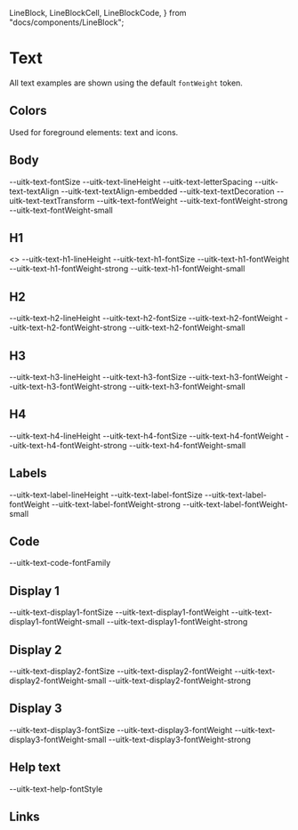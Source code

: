   LineBlock,
  LineBlockCell,
  LineBlockCode,
} from "docs/components/LineBlock";


<Meta title="Documentation/Styles and Theming/Characteristics/Text" />

# Text

All text examples are shown using the default `fontWeight` token.

## Colors

Used for foreground elements: text and icons.

<Canvas>
  <Story name="Colors">
    <DocGrid>
      <ColorBlock colorVar="--uitk-text-background" />
      <ColorBlock colorVar="--uitk-text-background-hover" />
      <ColorBlock colorVar="--uitk-text-background-selected" />
      <ColorBlock colorVar="--uitk-text-primary-foreground" />
      <ColorBlock colorVar="--uitk-text-primary-foreground-disabled" />
      <ColorBlock colorVar="--uitk-text-secondary-foreground" />
      <ColorBlock colorVar="--uitk-text-secondary-foreground-disabled" />
    </DocGrid>
  </Story>
</Canvas>

## Body

<Canvas>
  <Story name="Body">
    <TextBlock
      lineHeight="--uitk-text-lineHeight"
      fontSize="--uitk-text-fontSize"
      textDecoration="--uitk-text-textDecoration"
      textTransform="--uitk-text-textTransform"
      textAlign="--uitk-text-textAlign"
      letterSpacing="--uitk-text-letterSpacing"
    />
    <DocGrid textExample={true}>
      <BlankBlockCell />
      <BlankBlockCode>--uitk-text-fontSize</BlankBlockCode>
      <BlankBlockCell />
      <BlankBlockCode>--uitk-text-lineHeight</BlankBlockCode>
      <BlankBlockCell />
      <BlankBlockCode>--uitk-text-letterSpacing</BlankBlockCode>
      <BlankBlockCell />
      <BlankBlockCode>--uitk-text-textAlign</BlankBlockCode>
      <BlankBlockCell />
      <BlankBlockCode>--uitk-text-textAlign-embedded</BlankBlockCode>
      <BlankBlockCell />
      <BlankBlockCode>--uitk-text-textDecoration</BlankBlockCode>
      <BlankBlockCell />
      <BlankBlockCode>--uitk-text-textTransform</BlankBlockCode>
      <BlankBlockCell />
      <BlankBlockCode>--uitk-text-fontWeight</BlankBlockCode>
      <BlankBlockCell />
      <BlankBlockCode>--uitk-text-fontWeight-strong</BlankBlockCode>
      <BlankBlockCell />
      <BlankBlockCode>--uitk-text-fontWeight-small</BlankBlockCode>
    </DocGrid>
  </Story>
</Canvas>

## H1

<Canvas>
  <Story name="H1">
    <>
      <TextBlock
        lineHeight="--uitk-text-h1-lineHeight"
        fontSize="--uitk-text-h1-fontSize"
        fontWeight="--uitk-text-h1-fontWeight"
      />
      <DocGrid textExample={true}>
        <BlankBlockCell />
        <BlankBlockCode>--uitk-text-h1-lineHeight</BlankBlockCode>
        <BlankBlockCell />
        <BlankBlockCode>--uitk-text-h1-fontSize</BlankBlockCode>
        <BlankBlockCell />
        <BlankBlockCode>--uitk-text-h1-fontWeight</BlankBlockCode>
        <BlankBlockCell />
        <BlankBlockCode>--uitk-text-h1-fontWeight-strong</BlankBlockCode>
        <BlankBlockCell />
        <BlankBlockCode>--uitk-text-h1-fontWeight-small</BlankBlockCode>
      </DocGrid>
    </>
  </Story>
</Canvas>

## H2

<Canvas>
  <Story name="H2">
    <TextBlock
      lineHeight="--uitk-text-h2-lineHeight"
      fontSize="--uitk-text-h2-fontSize"
      fontWeight="--uitk-text-h2-fontWeight"
    />
    <DocGrid textExample={true}>
      <BlankBlockCell />
      <BlankBlockCode>--uitk-text-h2-lineHeight</BlankBlockCode>
      <BlankBlockCell />
      <BlankBlockCode>--uitk-text-h2-fontSize</BlankBlockCode>
      <BlankBlockCell />
      <BlankBlockCode>--uitk-text-h2-fontWeight</BlankBlockCode>
      <BlankBlockCell />
      <BlankBlockCode>--uitk-text-h2-fontWeight-strong</BlankBlockCode>
      <BlankBlockCell />
      <BlankBlockCode>--uitk-text-h2-fontWeight-small</BlankBlockCode>
    </DocGrid>
  </Story>
</Canvas>

## H3

<Canvas>
  <Story name="H3">
    <TextBlock
      lineHeight="--uitk-text-h3-lineHeight"
      fontSize="--uitk-text-h3-fontSize"
      fontWeight="--uitk-text-h3-fontWeight"
    />
    <DocGrid textExample={true}>
      <BlankBlockCell />
      <BlankBlockCode>--uitk-text-h3-lineHeight</BlankBlockCode>
      <BlankBlockCell />
      <BlankBlockCode>--uitk-text-h3-fontSize</BlankBlockCode>
      <BlankBlockCell />
      <BlankBlockCode>--uitk-text-h3-fontWeight</BlankBlockCode>
      <BlankBlockCell />
      <BlankBlockCode>--uitk-text-h3-fontWeight-strong</BlankBlockCode>
      <BlankBlockCell />
      <BlankBlockCode>--uitk-text-h3-fontWeight-small</BlankBlockCode>
    </DocGrid>
  </Story>
</Canvas>

## H4

<Canvas>
  <Story name="H4">
    <TextBlock
      lineHeight="--uitk-text-h4-lineHeight"
      fontSize="--uitk-text-h4-fontSize"
      fontWeight="--uitk-text-h4-fontWeight"
    />
    <DocGrid textExample={true}>
      <BlankBlockCell />
      <BlankBlockCode>--uitk-text-h4-lineHeight</BlankBlockCode>
      <BlankBlockCell />
      <BlankBlockCode>--uitk-text-h4-fontSize</BlankBlockCode>
      <BlankBlockCell />
      <BlankBlockCode>--uitk-text-h4-fontWeight</BlankBlockCode>
      <BlankBlockCell />
      <BlankBlockCode>--uitk-text-h4-fontWeight-strong</BlankBlockCode>
      <BlankBlockCell />
      <BlankBlockCode>--uitk-text-h4-fontWeight-small</BlankBlockCode>
    </DocGrid>
  </Story>
</Canvas>

## Labels

<Canvas>
  <Story name="Labels">
    <TextBlock
      lineHeight="--uitk-text-label-lineHeight"
      fontSize="--uitk-text-label-fontSize"
      fontWeight="--uitk-text-label-fontWeight"
    />
    <DocGrid textExample={true}>
      <BlankBlockCell />
      <BlankBlockCode>--uitk-text-label-lineHeight</BlankBlockCode>
      <BlankBlockCell />
      <BlankBlockCode>--uitk-text-label-fontSize</BlankBlockCode>
      <BlankBlockCell />
      <BlankBlockCode>--uitk-text-label-fontWeight</BlankBlockCode>
      <BlankBlockCell />
      <BlankBlockCode>--uitk-text-label-fontWeight-strong</BlankBlockCode>
      <BlankBlockCell />
      <BlankBlockCode>--uitk-text-label-fontWeight-small</BlankBlockCode>
    </DocGrid>
  </Story>
</Canvas>

## Code

<Canvas>
  <Story name="Code">
    <TextBlock fontFamily="--uitk-text-code-fontFamily" />
    <DocGrid textExample={true}>
      <BlankBlockCell />
      <BlankBlockCode>--uitk-text-code-fontFamily</BlankBlockCode>
    </DocGrid>
  </Story>
</Canvas>

## Display 1

<Canvas>
  <Story name="Display1">
    <TextBlock
      lineHeight="--uitk-text-display1-fontSize"
      fontWeight="--uitk-text-display1-fontWeight"
    />
    <DocGrid textExample={true}>
      <BlankBlockCell />
      <BlankBlockCode>--uitk-text-display1-fontSize</BlankBlockCode>
      <BlankBlockCell />
      <BlankBlockCode>--uitk-text-display1-fontWeight</BlankBlockCode>
      <BlankBlockCell />
      <BlankBlockCode>--uitk-text-display1-fontWeight-small</BlankBlockCode>
      <BlankBlockCell />
      <BlankBlockCode>--uitk-text-display1-fontWeight-strong</BlankBlockCode>
    </DocGrid>
  </Story>
</Canvas>

## Display 2

<Canvas>
  <Story name="Display2">
    <TextBlock
      lineHeight="--uitk-text-display2-fontSize"
      fontWeight="--uitk-text-display2-fontWeight"
    />
    <DocGrid textExample={true}>
      <BlankBlockCell />
      <BlankBlockCode>--uitk-text-display2-fontSize</BlankBlockCode>
      <BlankBlockCell />
      <BlankBlockCode>--uitk-text-display2-fontWeight</BlankBlockCode>
      <BlankBlockCell />
      <BlankBlockCode>--uitk-text-display2-fontWeight-small</BlankBlockCode>
      <BlankBlockCell />
      <BlankBlockCode>--uitk-text-display2-fontWeight-strong</BlankBlockCode>
    </DocGrid>
  </Story>
</Canvas>

## Display 3

<Canvas>
  <Story name="Display3">
    <TextBlock
      lineHeight="--uitk-text-display3-fontSize"
      fontWeight="--uitk-text-display3-fontWeight"
    />
    <DocGrid textExample={true}>
      <BlankBlockCell />
      <BlankBlockCode>--uitk-text-display3-fontSize</BlankBlockCode>
      <BlankBlockCell />
      <BlankBlockCode>--uitk-text-display3-fontWeight</BlankBlockCode>
      <BlankBlockCell />
      <BlankBlockCode>--uitk-text-display3-fontWeight-small</BlankBlockCode>
      <BlankBlockCell />
      <BlankBlockCode>--uitk-text-display3-fontWeight-strong</BlankBlockCode>
    </DocGrid>
  </Story>
</Canvas>

## Help text

<Canvas>
  <Story name="Help text">
    <TextBlock fontStyle="--uitk-text-help-fontStyle" />
    <DocGrid textExample={true}>
      <BlankBlockCell />
      <BlankBlockCode>--uitk-text-help-fontStyle</BlankBlockCode>
    </DocGrid>
  </Story>
</Canvas>

## Links

<Canvas>
  <Story name="Links">
    <TextBlock
      textDecoration="--uitk-text-link-textDecoration"
      color="--uitk-text-link-foreground-hover"
    />
    <DocGrid textExample={true}>
      <ColorBlock colorVar="--uitk-text-link-foreground-hover" />
      <TextDecorationBlock textDecoration="--uitk-text-link-textDecoration" />
      <TextDecorationBlock textDecoration="--uitk-text-link-textDecoration-hover" />
      <TextDecorationBlock textDecoration="--uitk-text-link-textDecoration-selected" />
    </DocGrid>
  </Story>
</Canvas>
